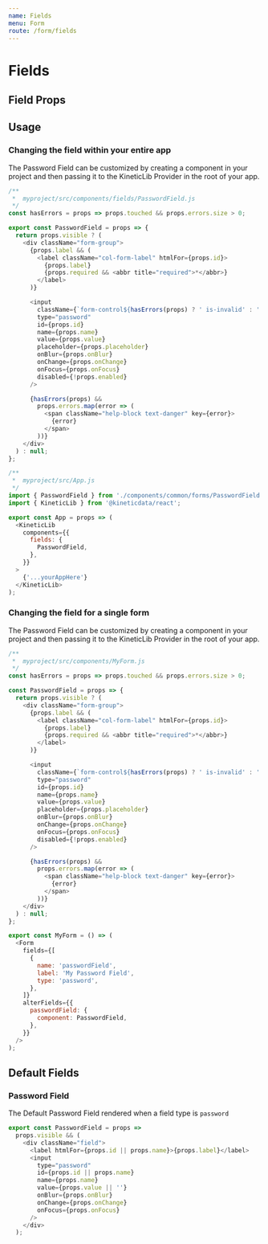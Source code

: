 ```yaml
---
name: Fields
menu: Form
route: /form/fields
---
```


# Fields

## Field Props

## Usage

### Changing the field within your entire app

The Password Field can be customized by creating a component in your project and then passing it to the KineticLib Provider in the root of your app.

```javascript
/**
 *  myproject/src/components/fields/PasswordField.js
 */
const hasErrors = props => props.touched && props.errors.size > 0;

export const PasswordField = props => {
  return props.visible ? (
    <div className="form-group">
      {props.label && (
        <label className="col-form-label" htmlFor={props.id}>
          {props.label}
          {props.required && <abbr title="required">*</abbr>}
        </label>
      )}

      <input
        className={`form-control${hasErrors(props) ? ' is-invalid' : ''}`}
        type="password"
        id={props.id}
        name={props.name}
        value={props.value}
        placeholder={props.placeholder}
        onBlur={props.onBlur}
        onChange={props.onChange}
        onFocus={props.onFocus}
        disabled={!props.enabled}
      />

      {hasErrors(props) &&
        props.errors.map(error => (
          <span className="help-block text-danger" key={error}>
            {error}
          </span>
        ))}
    </div>
  ) : null;
};

/**
 *  myproject/src/App.js
 */
import { PasswordField } from './components/common/forms/PasswordField';
import { KineticLib } from '@kineticdata/react';

export const App = props => (
  <KineticLib
    components={{
      fields: {
        PasswordField,
      },
    }}
  >
    {'...yourAppHere'}
  </KineticLib>
);
```

### Changing the field for a single form

The Password Field can be customized by creating a component in your project and then passing it to the KineticLib Provider in the root of your app.

```javascript
/**
 *  myproject/src/components/MyForm.js
 */
const hasErrors = props => props.touched && props.errors.size > 0;

const PasswordField = props => {
  return props.visible ? (
    <div className="form-group">
      {props.label && (
        <label className="col-form-label" htmlFor={props.id}>
          {props.label}
          {props.required && <abbr title="required">*</abbr>}
        </label>
      )}

      <input
        className={`form-control${hasErrors(props) ? ' is-invalid' : ''}`}
        type="password"
        id={props.id}
        name={props.name}
        value={props.value}
        placeholder={props.placeholder}
        onBlur={props.onBlur}
        onChange={props.onChange}
        onFocus={props.onFocus}
        disabled={!props.enabled}
      />

      {hasErrors(props) &&
        props.errors.map(error => (
          <span className="help-block text-danger" key={error}>
            {error}
          </span>
        ))}
    </div>
  ) : null;
};

export const MyForm = () => (
  <Form
    fields={[
      {
        name: 'passwordField',
        label: 'My Password Field',
        type: 'password',
      },
    ]}
    alterFields={{
      passwordField: {
        component: PasswordField,
      },
    }}
  />
);
```

## Default Fields

### Password Field

The Default Password Field rendered when a field type is `password`

```javascript
export const PasswordField = props =>
  props.visible && (
    <div className="field">
      <label htmlFor={props.id || props.name}>{props.label}</label>
      <input
        type="password"
        id={props.id || props.name}
        name={props.name}
        value={props.value || ''}
        onBlur={props.onBlur}
        onChange={props.onChange}
        onFocus={props.onFocus}
      />
    </div>
  );
```
